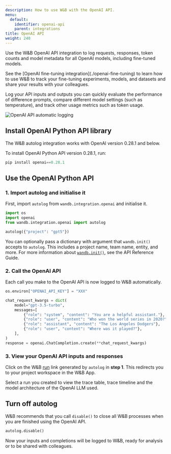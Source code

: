 ```yaml
---
description: How to use W&B with the OpenAI API.
menu:
  default:
    identifier: openai-api
    parent: integrations
title: OpenAI API
weight: 240
---
```

<Card title="Try in Colab" href="https://github.com/wandb/examples/blob/master/colabs/openai/OpenAI_API_Autologger_Quickstart.ipynb" icon="python"/>

Use the W&B OpenAI API integration to log requests, responses, token counts and model metadata for all OpenAI models, including fine-tuned models. 


<Note>
See the [OpenAI fine-tuning integration](./openai-fine-tuning) to learn how to use W&B to track your fine-tuning experiments, models, and datasets and share your results with your colleagues.
</Note>

Log your API inputs and outputs you can quickly evaluate the performance of difference prompts, compare different model settings (such as temperature), and track other usage metrics such as token usage.




<Frame>
    <img src="/images/integrations/open_ai_autolog.png" alt="OpenAI API automatic logging"  />
</Frame>


## Install OpenAI Python API library

The W&B autolog integration works with OpenAI version 0.28.1 and below.

To install OpenAI Python API version 0.28.1, run:
```python
pip install openai==0.28.1
```

## Use the OpenAI Python API

### 1. Import autolog and initialise it
First, import `autolog` from `wandb.integration.openai` and initialise it.  

```python
import os
import openai
from wandb.integration.openai import autolog

autolog({"project": "gpt5"})
```

You can optionally pass a dictionary with argument that `wandb.init()` accepts to `autolog`. This includes a project name, team name, entity, and more. For more information about [`wandb.init()`](/ref/python/functions/init), see the API Reference Guide.

### 2. Call the OpenAI API
Each call you make to the OpenAI API is now logged to W&B automatically.

```python
os.environ["OPENAI_API_KEY"] = "XXX"

chat_request_kwargs = dict(
    model="gpt-3.5-turbo",
    messages=[
        {"role": "system", "content": "You are a helpful assistant."},
        {"role": "user", "content": "Who won the world series in 2020?"},
        {"role": "assistant", "content": "The Los Angeles Dodgers"},
        {"role": "user", "content": "Where was it played?"},
    ],
)
response = openai.ChatCompletion.create(**chat_request_kwargs)
```

### 3. View your OpenAI API inputs and responses

Click on the W&B [run](/guides/runs/) link generated by `autolog` in **step 1**. This redirects you to your project workspace in the W&B App.

Select a run you created to view the trace table, trace timeline and the model architecture of the OpenAI LLM used.

## Turn off autolog
W&B recommends that you call `disable()` to close all W&B processes when you are finished using the OpenAI API.

```python
autolog.disable()
```

Now your inputs and completions will be logged to W&B, ready for analysis or to be shared with colleagues.